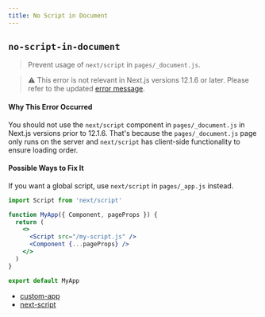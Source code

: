 ```yaml
---
title: No Script in Document
---
```


## `no-script-in-document`

> Prevent usage of `next/script` in `pages/_document.js`.

> ⚠️ This error is not relevant in Next.js versions 12.1.6 or later. Please refer to the updated [error message](https://nextjs.org/docs/messages/no-before-interactive-script-outside-document).

#### Why This Error Occurred

You should not use the `next/script` component in `pages/_document.js` in Next.js versions prior to 12.1.6. That's because the `pages/_document.js` page only runs on the server and `next/script` has client-side functionality to ensure loading order.

#### Possible Ways to Fix It

If you want a global script, use `next/script` in `pages/_app.js` instead.

```jsx
import Script from 'next/script'

function MyApp({ Component, pageProps }) {
  return (
    <>
      <Script src="/my-script.js" />
      <Component {...pageProps} />
    </>
  )
}

export default MyApp
```

- [custom-app](https://nextjs.org/docs/advanced-features/custom-app)
- [next-script](https://nextjs.org/docs/basic-features/script#usage)
